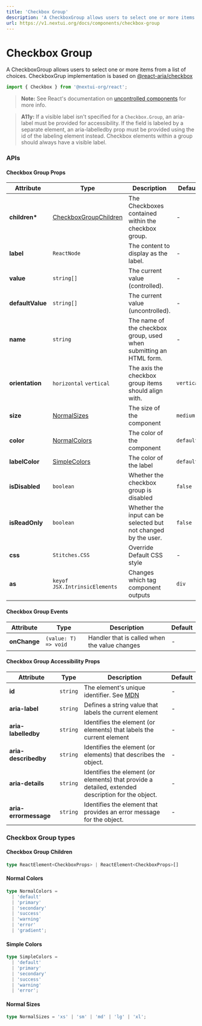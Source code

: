 ```yaml
---
title: 'Checkbox Group'
description: 'A CheckboxGroup allows users to select one or more items from a list of choices.'
url: https://v1.nextui.org/docs/components/checkbox-group
---
```


# Checkbox Group

A CheckboxGroup allows users to select one or more items from a list of choices. CheckboxGrup implementation is based on <a href="https://react-spectrum.adobe.com/react-aria/useCheckboxGroup.html" rel="noreferrer" target="_blank">
@react-aria/checkbox</a>

```jsx
import { Checkbox } from '@nextui-org/react';
```

<CarbonAd />

<Spacer y={2} />

<Playground
  title="Default"
  desc=" `Checkbox.Group` accepts multiple `Checkbox` elements as children. Each `Checkbox` represents an option that can be selected, labeled by its children."
  files={checkboxGroupContent.column}
/>

<Playground
  title="Row"
  desc="Checkbox groups are vertically oriented by default. The `orientation` prop can be used to change the orientation to horizontal."
  files={checkboxGroupContent.row}
/>

<Playground
  title="Controlled vs Uncontrolled"
  desc="An initial, **uncontrolled** value can be provided to the `Checkbox.Group` using the defaultValue prop. Alternatively, a **controlled** value can be provided using the value prop. Both of these props accept an array of selected items, which map to the value prop on each item."
  files={checkboxGroupContent.controlledVsUncontrolled}
/>

> **Note:** See React's documentation on [uncontrolled components](https://reactjs.org/docs/uncontrolled-components.html) for more info.

<Playground
  title="Events"
  desc="`Checkbox.Group` accepts an `onChange` prop, which is triggered when a user adds or removes an item from the selection. The example below uses `onChange` to log how the user is interacting with the component."
  files={checkboxGroupContent.events}
/>

> **A11y:** If a visible label isn't specified for a `Checkbox.Group`, an aria-label must be provided for accessibility. If the field is labeled by a separate element, an aria-labelledby prop must be provided using the id of the labeling element instead. Checkbox elements within a group should always have a visible label.

<Spacer y={3} />

### APIs

<Spacer y={2} />

#### Checkbox Group Props

| Attribute        | Type                                              | Description                                                        | Default    |
| ---------------- | ------------------------------------------------- | ------------------------------------------------------------------ | ---------- |
| **children\***   | [CheckboxGroupChildren](#checkbox-group-children) | The Checkboxes contained within the checkbox group.                | -          |
| **label**        | `ReactNode`                                       | The content to display as the label.                               | -          |
| **value**        | `string[]`                                        | The current value (controlled).                                    | -          |
| **defaultValue** | `string[]`                                        | The current value (uncontrolled).                                  | -          |
| **name**         | `string`                                          | The name of the checkbox group, used when submitting an HTML form. | -          |
| **orientation**  | `horizontal` `vertical`                           | The axis the checkbox group items should align with.               | `vertical` |
| **size**         | [NormalSizes](#normal-sizes)                      | The size of the component                                          | `medium`   |
| **color**        | [NormalColors](#normal-colors)                    | The color of the component                                         | `default`  |
| **labelColor**   | [SimpleColors](#simple-colors)                    | The color of the label                                             | `default`  |
| **isDisabled**   | `boolean`                                         | Whether the checkbox group is disabled                             | `false`    |
| **isReadOnly**   | `boolean`                                         | Whether the input can be selected but not changed by the user.     | `false`    |
| **css**          | `Stitches.CSS`                                    | Override Default CSS style                                         | -          |
| **as**           | `keyof JSX.IntrinsicElements`                     | Changes which tag component outputs                                | `div`      |

<Spacer y={1} />

#### Checkbox Group Events

| Attribute    | Type                 | Description                                   | Default |
| ------------ | -------------------- | --------------------------------------------- | ------- |
| **onChange** | `(value: T) => void` | Handler that is called when the value changes | -       |

<Spacer y={1} />

#### Checkbox Group Accessibility Props

| Attribute             | Type     | Description                                                                                                        | Default |
| --------------------- | -------- | ------------------------------------------------------------------------------------------------------------------ | ------- |
| **id**                | `string` | The element's unique identifier. See [MDN](https://developer.mozilla.org/en-US/docs/Web/HTML/Global_attributes/id) | -       |
| **aria-label**        | `string` | Defines a string value that labels the current element                                                             | -       |
| **aria-labelledby**   | `string` | Identifies the element (or elements) that labels the current element                                               | -       |
| **aria-describedby**  | `string` | Identifies the element (or elements) that describes the object.                                                    | -       |
| **aria-details**      | `string` | Identifies the element (or elements) that provide a detailed, extended description for the object.                 | -       |
| **aria-errormessage** | `string` | Identifies the element that provides an error message for the object.                                              | -       |

<Spacer y={2} />

### Checkbox Group types

<Spacer y={1} />

#### Checkbox Group Children

```ts
type ReactElement<CheckboxProps> | ReactElement<CheckboxProps>[]
```

#### Normal Colors

```ts
type NormalColors =
  | 'default'
  | 'primary'
  | 'secondary'
  | 'success'
  | 'warning'
  | 'error'
  | 'gradient';
```

#### Simple Colors

```ts
type SimpleColors =
  | 'default'
  | 'primary'
  | 'secondary'
  | 'success'
  | 'warning'
  | 'error';
```

#### Normal Sizes

```ts
type NormalSizes = 'xs' | 'sm' | 'md' | 'lg' | 'xl';
```
